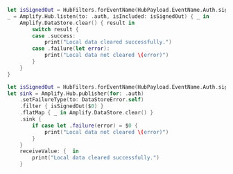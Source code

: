 <BlockSwitcher>

<Block name="Listener (iOS 11+)">

```swift
let isSignedOut = HubFilters.forEventName(HubPayload.EventName.Auth.signedOut)
_ = Amplify.Hub.listen(to: .auth, isIncluded: isSignedOut) { _ in
    Amplify.DataStore.clear() { result in
        switch result {
        case .success:
            print("Local data cleared successfully.")
        case .failure(let error):
            print("Local data not cleared \(error)")
        }
    }
}
```

</Block>

<Block name="Combine">

```swift
let isSignedOut = HubFilters.forEventName(HubPayload.EventName.Auth.signedOut)
let sink = Amplify.Hub.publisher(for: .auth)
    .setFailureType(to: DataStoreError.self)
    .filter { isSignedOut($0) }
    .flatMap { _ in Amplify.DataStore.clear() }
    .sink {
        if case let .failure(error) = $0 {
            print("Local data not cleared \(error)")
        }
    }
    receiveValue: {  in
        print("Local data cleared successfully.")
    }
```

</Block>

</BlockSwitcher>

